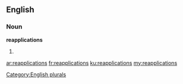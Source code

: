 ==English==

===Noun===
'''reapplications'''

# {{plural of|reapplication}}

[[Category:English plurals]]

[[ar:reapplications]]
[[fr:reapplications]]
[[ku:reapplications]]
[[my:reapplications]]